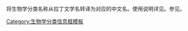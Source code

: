 <includeonly>{{High-use|135899}}</includeonly>{{documentation subpage}}

将生物学分类名称从拉丁文学名转译为对应的中文名。使用说明详见{{tl|Taxonomy}}。参见{{tl|Anglicise rank}}。

<includeonly>
[[Category:生物学分类信息框模板]]
</includeonly>